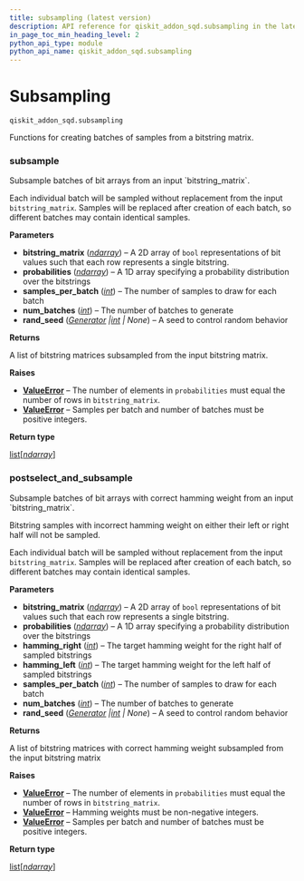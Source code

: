 ```yaml
---
title: subsampling (latest version)
description: API reference for qiskit_addon_sqd.subsampling in the latest version of qiskit-addon-sqd
in_page_toc_min_heading_level: 2
python_api_type: module
python_api_name: qiskit_addon_sqd.subsampling
---
```


<span id="module-qiskit_addon_sqd.subsampling" />

<span id="subsampling-qiskit-addon-sqd-subsampling" />

# Subsampling

`qiskit_addon_sqd.subsampling`

Functions for creating batches of samples from a bitstring matrix.

### subsample

<Function id="qiskit_addon_sqd.subsampling.subsample" github="https://github.com/Qiskit/qiskit-addon-sqd/tree/stable/0.9/qiskit_addon_sqd/subsampling.py#L87-L151" signature="subsample(bitstring_matrix, probabilities, samples_per_batch, num_batches, rand_seed=None)">
  Subsample batches of bit arrays from an input `bitstring_matrix`.

  Each individual batch will be sampled without replacement from the input `bitstring_matrix`. Samples will be replaced after creation of each batch, so different batches may contain identical samples.

  **Parameters**

  *   **bitstring\_matrix** ([*ndarray*](https://numpy.org/doc/stable/reference/generated/numpy.ndarray.html#numpy.ndarray "(in NumPy v2.2)")) – A 2D array of `bool` representations of bit values such that each row represents a single bitstring.
  *   **probabilities** ([*ndarray*](https://numpy.org/doc/stable/reference/generated/numpy.ndarray.html#numpy.ndarray "(in NumPy v2.2)")) – A 1D array specifying a probability distribution over the bitstrings
  *   **samples\_per\_batch** ([*int*](https://docs.python.org/3/library/functions.html#int "(in Python v3.13)")) – The number of samples to draw for each batch
  *   **num\_batches** ([*int*](https://docs.python.org/3/library/functions.html#int "(in Python v3.13)")) – The number of batches to generate
  *   **rand\_seed** ([*Generator*](https://numpy.org/doc/stable/reference/random/generator.html#numpy.random.Generator "(in NumPy v2.2)")  *|*[*int*](https://docs.python.org/3/library/functions.html#int "(in Python v3.13)") *| None*) – A seed to control random behavior

  **Returns**

  A list of bitstring matrices subsampled from the input bitstring matrix.

  **Raises**

  *   [**ValueError**](https://docs.python.org/3/library/exceptions.html#ValueError "(in Python v3.13)") – The number of elements in `probabilities` must equal the number of rows in `bitstring_matrix`.
  *   [**ValueError**](https://docs.python.org/3/library/exceptions.html#ValueError "(in Python v3.13)") – Samples per batch and number of batches must be positive integers.

  **Return type**

  [list](https://docs.python.org/3/library/stdtypes.html#list "(in Python v3.13)")\[[*ndarray*](https://numpy.org/doc/stable/reference/generated/numpy.ndarray.html#numpy.ndarray "(in NumPy v2.2)")]
</Function>

### postselect\_and\_subsample

<Function id="qiskit_addon_sqd.subsampling.postselect_and_subsample" github="https://github.com/Qiskit/qiskit-addon-sqd/tree/stable/0.9/qiskit_addon_sqd/subsampling.py#L23-L84" signature="postselect_and_subsample(bitstring_matrix, probabilities, *, hamming_right, hamming_left, samples_per_batch, num_batches, rand_seed=None)">
  Subsample batches of bit arrays with correct hamming weight from an input `bitstring_matrix`.

  Bitstring samples with incorrect hamming weight on either their left or right half will not be sampled.

  Each individual batch will be sampled without replacement from the input `bitstring_matrix`. Samples will be replaced after creation of each batch, so different batches may contain identical samples.

  **Parameters**

  *   **bitstring\_matrix** ([*ndarray*](https://numpy.org/doc/stable/reference/generated/numpy.ndarray.html#numpy.ndarray "(in NumPy v2.2)")) – A 2D array of `bool` representations of bit values such that each row represents a single bitstring.
  *   **probabilities** ([*ndarray*](https://numpy.org/doc/stable/reference/generated/numpy.ndarray.html#numpy.ndarray "(in NumPy v2.2)")) – A 1D array specifying a probability distribution over the bitstrings
  *   **hamming\_right** ([*int*](https://docs.python.org/3/library/functions.html#int "(in Python v3.13)")) – The target hamming weight for the right half of sampled bitstrings
  *   **hamming\_left** ([*int*](https://docs.python.org/3/library/functions.html#int "(in Python v3.13)")) – The target hamming weight for the left half of sampled bitstrings
  *   **samples\_per\_batch** ([*int*](https://docs.python.org/3/library/functions.html#int "(in Python v3.13)")) – The number of samples to draw for each batch
  *   **num\_batches** ([*int*](https://docs.python.org/3/library/functions.html#int "(in Python v3.13)")) – The number of batches to generate
  *   **rand\_seed** ([*Generator*](https://numpy.org/doc/stable/reference/random/generator.html#numpy.random.Generator "(in NumPy v2.2)")  *|*[*int*](https://docs.python.org/3/library/functions.html#int "(in Python v3.13)") *| None*) – A seed to control random behavior

  **Returns**

  A list of bitstring matrices with correct hamming weight subsampled from the input bitstring matrix

  **Raises**

  *   [**ValueError**](https://docs.python.org/3/library/exceptions.html#ValueError "(in Python v3.13)") – The number of elements in `probabilities` must equal the number of rows in `bitstring_matrix`.
  *   [**ValueError**](https://docs.python.org/3/library/exceptions.html#ValueError "(in Python v3.13)") – Hamming weights must be non-negative integers.
  *   [**ValueError**](https://docs.python.org/3/library/exceptions.html#ValueError "(in Python v3.13)") – Samples per batch and number of batches must be positive integers.

  **Return type**

  [list](https://docs.python.org/3/library/stdtypes.html#list "(in Python v3.13)")\[[*ndarray*](https://numpy.org/doc/stable/reference/generated/numpy.ndarray.html#numpy.ndarray "(in NumPy v2.2)")]
</Function>

